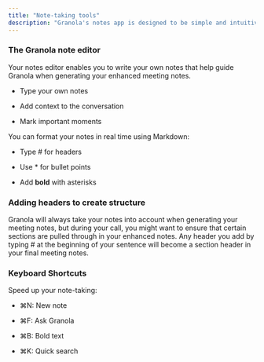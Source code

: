 ```yaml
---
title: "Note-taking tools"
description: "Granola's notes app is designed to be simple and intuitive"
---
```


### The Granola note editor

Your notes editor enables you to write your own notes that help guide Granola when generating your enhanced meeting notes.&#x20;

* Type your own notes

* Add context to the conversation

* Mark important moments

You can format your notes in real time using Markdown:&#x20;

* Type # for headers

* Use \* for bullet points

* Add **bold** with asterisks

### Adding headers to create structure

Granola will always take your notes into account when generating your meeting notes, but during your call, you might want to ensure that certain sections are pulled through in your enhanced notes. Any header you add by typing # at the beginning of your sentence will become a section header in your final meeting notes.&#x20;



### Keyboard Shortcuts

Speed up your note-taking:

* ⌘N: New note

* ⌘F: Ask Granola

* ⌘B: Bold text

* ⌘K: Quick search